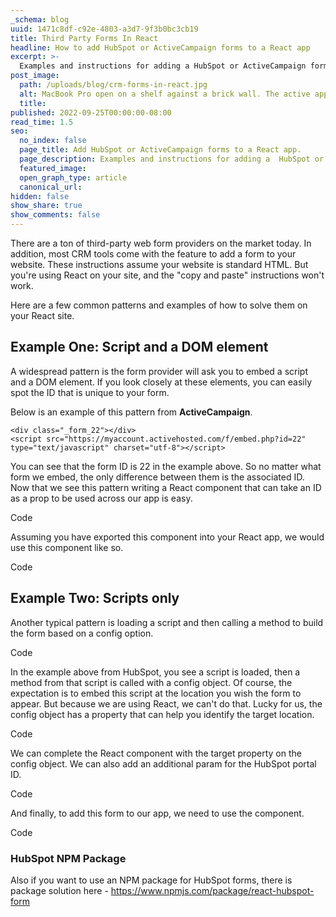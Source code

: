 ```yaml
---
_schema: blog
uuid: 1471c8df-c92e-4803-a3d7-9f3b0bc3cb19
title: Third Party Forms In React
headline: How to add HubSpot or ActiveCampaign forms to a React app
excerpt: >-
  Examples and instructions for adding a HubSpot or ActiveCampaign form to a React app.
post_image:
  path: /uploads/blog/crm-forms-in-react.jpg
  alt: MacBook Pro open on a shelf against a brick wall. The active application is Visual Studio Code with open javascript files.
  title:
published: 2022-09-25T00:00:00-08:00
read_time: 1.5
seo:
  no_index: false
  page_title: Add HubSpot or ActiveCampaign forms to a React app.
  page_description: Examples and instructions for adding a  HubSpot or ActiveCampaign form to a React app.
  featured_image:
  open_graph_type: article
  canonical_url:
hidden: false
show_share: true
show_comments: false
---
```


There are a ton of third-party web form providers on the market today. In addition, most CRM tools come with the feature to add a form to your website. These instructions assume your website is standard HTML. But you're using React on your site, and the "copy and paste" instructions won't work.

Here are a few common patterns and examples of how to solve them on your React site.

## Example One: Script and a DOM element

A widespread pattern is the form provider will ask you to embed a script and a DOM element. If you look closely at these elements, you can easily spot the ID that is unique to your form.

Below is an example of this pattern from **ActiveCampaign**.

```
<div class="_form_22"></div>
<script src="https://myaccount.activehosted.com/f/embed.php?id=22" type="text/javascript" charset="utf-8"></script>
```

You can see that the form ID is 22 in the example above. So no matter what form we embed, the only difference between them is the associated ID. Now that we see this pattern writing a React component that can take an ID as a prop to be used across our app is easy.

Code

Assuming you have exported this component into your React app, we would use this component like so.

Code

## Example Two: Scripts only

Another typical pattern is loading a script and then calling a method to build the form based on a config option.

Code

In the example above from HubSpot, you see a script is loaded, then a method from that script is called with a config object. Of course, the expectation is to embed this script at the location you wish the form to appear. But because we are using React, we can't do that. Lucky for us, the config object has a property that can help you identify the target location.

Code

We can complete the React component with the target property on the config object. We can also add an additional param for the HubSpot portal ID.

Code

And finally, to add this form to our app, we need to use the component.

Code

### HubSpot NPM Package

Also if you want to use an NPM package for HubSpot forms, there is package solution here - https://www.npmjs.com/package/react-hubspot-form